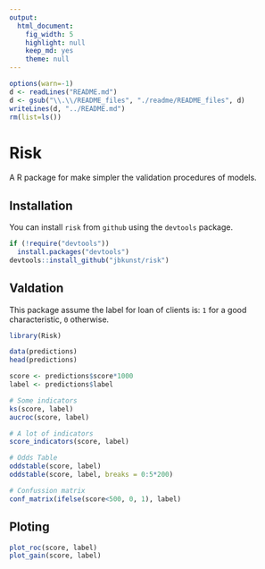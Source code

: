 ```yaml
---
output:
  html_document:
    fig_width: 5
    highlight: null
    keep_md: yes
    theme: null
---
```

```r
options(warn=-1)
d <- readLines("README.md")
d <- gsub("\\.\\/README_files", "./readme/README_files", d)
writeLines(d, "../README.md")
rm(list=ls())
```

# Risk
A R package for make simpler the validation procedures of models.

## Installation
You can install `risk` from `github` using the `devtools` package.

```r
if (!require("devtools"))
  install.packages("devtools")
devtools::install_github("jbkunst/risk")
```

## Valdation

This package assume the label for loan of clients is: `1` for a good characteristic, `0` otherwise. 

```r
library(Risk)
```

```r
data(predictions)
head(predictions)

score <- predictions$score*1000
label <- predictions$label

# Some indicators
ks(score, label)
aucroc(score, label)

# A lot of indicators
score_indicators(score, label)

# Odds Table
oddstable(score, label)
oddstable(score, label, breaks = 0:5*200)

# Confussion matrix
conf_matrix(ifelse(score<500, 0, 1), label)
```


## Ploting
```r
plot_roc(score, label)
plot_gain(score, label)
```
